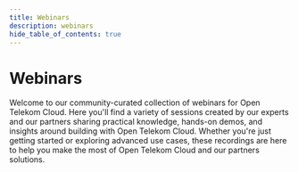 ```yaml
---
title: Webinars
description: webinars
hide_table_of_contents: true
---
```



# Webinars

Welcome to our community-curated collection of webinars for Open Telekom Cloud. Here you'll find a variety of sessions created by our experts and our partners sharing practical knowledge, hands-on demos, 
and insights around building with Open Telekom Cloud. Whether you're just getting started or exploring advanced use cases, these recordings are here to help you make the most of
Open Telekom Cloud and our partners solutions.


<YouTubeWebinars/>